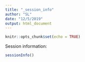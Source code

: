 ```yaml
---
title: "_session_info"
author: "SL"
date: "12/5/2019"
output: html_document
---
```


```r
knitr::opts_chunk$set(echo = TRUE)
```

Session information:

```r
sessionInfo()
```